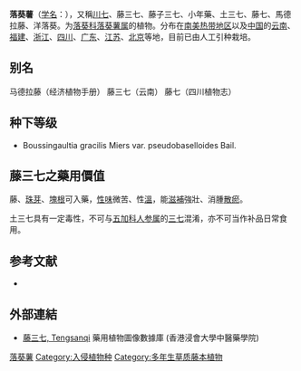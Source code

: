 {{Speciesbox
| name = 落葵薯
| status = 
| status_system = 
| image = Anredera_Cordifolia.jpg
| image_width = 230px
| genus = Anredera
| species = cordifolia
| authority = (Tenore) Steenis
}}

'''落葵薯'''（[[学名|学名]]：{{lang|la|''Anredera cordifolia''}}），又稱[[川七|川七]]、藤三七、藤子三七、小年藥、土三七、藤七、馬德拉藤、洋落葵。为[[落葵科|落葵科]][[落葵薯属|落葵薯属]]的植物。分布在[[南美热带地区|南美热带地区]]以及[[中国|中国]]的[[云南|云南]]、[[福建|福建]]、[[浙江|浙江]]、[[四川|四川]]、[[广东|广东]]、[[江苏|江苏]]、[[北京|北京]]等地，目前已由人工引种栽培。

== 别名 ==
马德拉藤（经济植物手册） 藤三七（云南） 藤七（四川植物志）

== 种下等级 ==
* Boussingaultia gracilis Miers var. pseudobaselloides Bail.

== 藤三七之藥用價值 ==
藤、[[珠芽|珠芽]]、[[塊根|塊根]]可入藥，[[性味|性味]]微苦、性[[溫|溫]]，能[[滋補|滋補]]強壯、消腫[[散瘀|散瘀]]。

土三七具有一定毒性，不可与[[五加科|五加科]][[人参属|人参属]]的[[三七|三七]]混淆，亦不可当作补品日常食用。

== 参考文献 ==
<div class="references-small">
* {{cite web| url =http://www.bioinfo.cn/db05/KmzwSpecies.php?action=view&id=251| title =落葵薯| work =《中国高等植物数据库全库》| publisher =中国科学院微生物研究所| author =昆明植物研究所| accessdate =2009-02-21| deadurl =yes| archiveurl =https://web.archive.org/web/20160305053642/http://www.bioinfo.cn/db05/KmzwSpecies.php?action=view&id=251| archivedate =2016-03-05}}
</div>

==外部連結==
*[http://libproject.hkbu.edu.hk/was40/detail?lang=ch&channelid=1288&searchword=herb_id=D00831 藤三七, Tengsanqi] 藥用植物圖像數據庫 (香港浸會大學中醫藥學院) {{zh-hant}}{{en}}
{{Taxonbar|from=Q848254}}

[[Category:落葵薯属|落葵薯]]
[[Category:入侵植物种|Category:入侵植物种]]
[[Category:多年生草质藤本植物|Category:多年生草质藤本植物]]


{{植物小作品}}